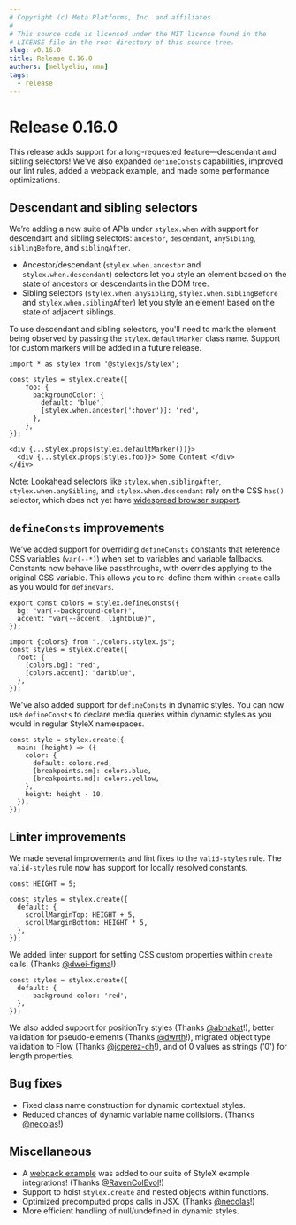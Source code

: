 ```yaml
---
# Copyright (c) Meta Platforms, Inc. and affiliates.
#
# This source code is licensed under the MIT license found in the
# LICENSE file in the root directory of this source tree.
slug: v0.16.0
title: Release 0.16.0
authors: [mellyeliu, nmn]
tags:
  - release
---
```


# Release 0.16.0

This release adds support for a long-requested feature—descendant and sibling selectors! We've also expanded `defineConsts` capabilities, improved our lint rules, added a webpack example, and made some performance optimizations.

## Descendant and sibling selectors

We’re adding a new suite of APIs under `stylex.when` with support for descendant and sibling selectors: `ancestor`, `descendant`, `anySibling`, `siblingBefore`, and `siblingAfter`.
- Ancestor/descendant (`stylex.when.ancestor` and `stylex.when.descendant`) selectors let you style an element based on the state of ancestors or descendants in the DOM tree.
- Sibling selectors (`stylex.when.anySibling`, `stylex.when.siblingBefore` and `stylex.when.siblingAfter`) let you style an element based on the state of adjacent siblings.

To use descendant and sibling selectors, you'll need to mark the element being observed by passing the `stylex.defaultMarker` class name. Support for custom markers will be added in a future release.

```tsx
import * as stylex from '@stylexjs/stylex';

const styles = stylex.create({
    foo: {
      backgroundColor: {
        default: 'blue',
        [stylex.when.ancestor(':hover')]: 'red',
      },
    },
});

<div {...stylex.props(stylex.defaultMarker())}>
  <div {...stylex.props(styles.foo)}> Some Content </div>
</div>
```

Note: Lookahead selectors like `stylex.when.siblingAfter`, `stylex.when.anySibling`, and `stylex.when.descendant` rely on the CSS `has()` selector, which does not yet have [widespread browser support](https://caniuse.com/css-has).

## `defineConsts` improvements

We’ve added support for overriding `defineConsts` constants that reference CSS variables (`var(--*)`) when set to variables and variable fallbacks. Constants now behave like passthroughs, with overrides applying to the original CSS variable. This allows you to re-define them within `create` calls as you would for `defineVars`.

```tsx
export const colors = stylex.defineConsts({
  bg: "var(--background-color)",
  accent: "var(--accent, lightblue)",
});

import {colors} from "./colors.stylex.js";
const styles = stylex.create({
  root: {
    [colors.bg]: "red",
    [colors.accent]: "darkblue",
  },
});
```

We've also added support for `defineConsts` in dynamic styles. You can now use `defineConsts` to declare media queries within dynamic styles as you would in regular StyleX namespaces.

```tsx
const style = stylex.create({
  main: (height) => ({
    color: {
      default: colors.red,
      [breakpoints.sm]: colors.blue,
      [breakpoints.md]: colors.yellow,
    },
    height: height - 10,
  }),
});
```

## Linter improvements

We made several improvements and lint fixes to the `valid-styles` rule. The `valid-styles` rule now has support for locally resolved constants.

```tsx
const HEIGHT = 5;

const styles = stylex.create({
  default: {
    scrollMarginTop: HEIGHT + 5,
    scrollMarginBottom: HEIGHT * 5,
  },
});
```

We added linter support for setting CSS custom properties within `create` calls. (Thanks [@dwei-figma](https://github.com/dwei-figma)!)

```tsx
const styles = stylex.create({
  default: {
    --background-color: 'red',
  },
});
```

We also added support for positionTry styles (Thanks [@abhakat](https://github.com/abhakat)!), better validation for pseudo-elements (Thanks [@dwrth](https://github.com/dwrth)!), migrated object type validation to Flow (Thanks [@jcperez-ch](https://github.com/jcperez-ch)!), and of 0 values as strings ('0') for length properties.

## Bug fixes

- Fixed class name construction for dynamic contextual styles.
- Reduced chances of dynamic variable name collisions. (Thanks [@necolas](https://github.com/necolas)!)

## Miscellaneous

- A [webpack example](https://github.com/facebook/stylex/tree/main/examples/example-webpack) was added to our suite of StyleX example integrations! (Thanks [@RavenColEvol](https://github.com/RavenColEvol)!)
- Support to hoist `stylex.create` and nested objects within functions.
- Optimized precomputed props calls in JSX. (Thanks [@necolas](https://github.com/necolas)!)
- More efficient handling of null/undefined in dynamic styles.
